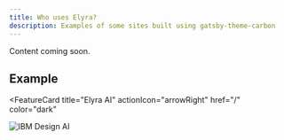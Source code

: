 ```yaml
---
title: Who uses Elyra?
description: Examples of some sites built using gatsby-theme-carbon
---
```


<PageDescription>

Content coming soon.

</PageDescription>

## Example

<FeatureCard
  title="Elyra AI"
  actionIcon="arrowRight"
  href="/"
  color="dark"
  >

![IBM Design AI](./ai.jpg)

</FeatureCard>
